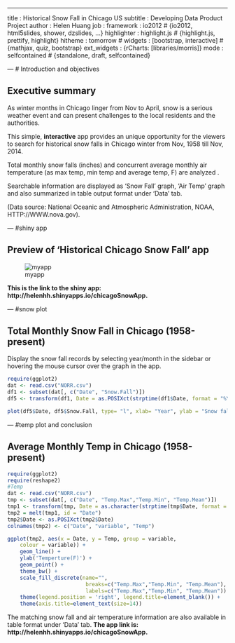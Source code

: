 ---
title       : Historical Snow Fall in Chicago US
subtitle    : Developing Data Product Project
author      : Helen Huang
job         : 
framework   : io2012        # {io2012, html5slides, shower, dzslides, ...}
highlighter : highlight.js  # {highlight.js, prettify, highlight}
hitheme     : tomorrow      # 
widgets     : [bootstrap, interactive]            # {mathjax, quiz, bootstrap}
ext_widgets : {rCharts: [libraries/morris]}
mode        : selfcontained # {standalone, draft, selfcontained}


--- # Introduction and objectives

## Executive summary

As winter months in Chicago linger from Nov to April, snow is a serious weather event and can present challenges to the local residents and the authorities. 

This simple, **interactive** app provides an unique opportunity for the viewers to search for historical snow falls in Chicago winter from Nov, 1958 till Nov, 2014. 

Total monthly snow falls (inches) and concurrent average monthly air temperature (as max temp, min temp and average temp, F) are analyzed . 

Searchable information are displayed as 'Snow Fall' graph, 'Air Temp' graph and also summarized in table output format under 'Data' tab. 

(Data source: National Oceanic and Atmospheric Administration, NOAA, HTTP://WWW.nova.gov).

--- #shiny app

## Preview of 'Historical Chicago Snow Fall' app


![myapp](./assets/img/snapshot1.png)


**This is the link to the shiny app:  http://helenhh.shinyapps.io/chicagoSnowApp.**



--- #snow plot

## Total Monthly Snow Fall in Chicago (1958-present)

Display the snow fall records by selecting year/month in the sidebar or hovering the mouse cursor over the graph in the app.

```r

require(ggplot2)
dat <- read.csv("NORR.csv")
df1 <- subset(dat[, c("Date", "Snow.Fall")])
df5 <- transform(df1, Date = as.POSIXct(strptime(df1$Date, format = "%Y%m%d")))

plot(df5$Date, df5$Snow.Fall, type= "l", xlab= "Year", ylab = "Snow fall (inches)", cex.lab=1.2, cex.axis=1.0, col="blue")

```

--- #temp plot and conclusion

## Average Monthly Temp in Chicago (1958-present)

```r
require(ggplot2)
require(reshape2)
#Temp
dat <- read.csv("NORR.csv")
tmp <- subset(dat[, c("Date", "Temp.Max","Temp.Min", "Temp.Mean")])
tmp1 <- transform(tmp, Date = as.character(strptime(tmp$Date, format = "%Y%m%d")))
tmp2 = melt(tmp1, id = "Date")
tmp2$Date <- as.POSIXct(tmp2$Date)
colnames(tmp2) <- c("Date", "variable", "Temp")

ggplot(tmp2, aes(x = Date, y = Temp, group = variable, 
    colour = variable)) +
    geom_line() +
    ylab('Temperture(F)') +
    geom_point() +
    theme_bw() +
    scale_fill_discrete(name="",
                         breaks=c("Temp.Max","Temp.Min", "Temp.Mean"),
                         labels=c("Temp.Max","Temp.Min", "Temp.Mean")) +
    theme(legend.position = 'right', legend.title=element_blank()) + 
    theme(axis.title=element_text(size=14))

```

The matching snow fall and air temperature information are also available in table format under 'Data' tab. **The app link is:  http://helenhh.shinyapps.io/chicagoSnowApp.**


